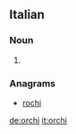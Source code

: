 ==Italian==

===Noun===
{{head|it|plural}} {{m}}

# {{plural of|orco|lang=it|nocat=1}}

===Anagrams===
* [[rochi#Italian|rochi]]

[[de:orchi]]
[[it:orchi]]